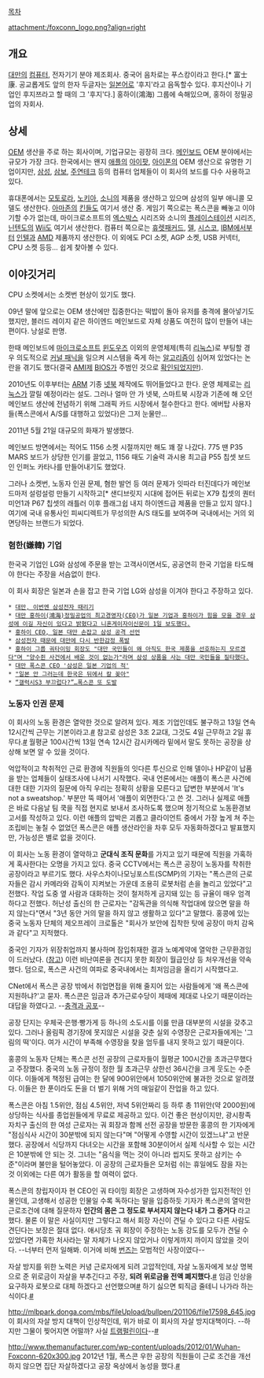 [[목차]]

attachment:/foxconn_logo.png?align=right

== 개요 ==
[[대만]]의 [[컴퓨터]], 전자기기 분야 제조회사. 중국어 음차로는 푸스캉이라고 한다.[* 富士康. 공교롭게도 앞의 한자 두글자는 [[일본어]]로 '후지'라고 음독할수 있다. 후지산이나 기업인 후지쯔라고 할 때의 그 '후지'다.] 홍하이(鴻海) 그룹에 속해있으며, 홍하이 정밀공업의 자회사.

== 상세 ==
[[OEM]] 생산을 주로 하는 회사이며, 기업규모는 굉장히 크다. [[메인보드]] OEM 분야에서는 규모가 가장 크다. 한국에서는 왠지 [[애플]]의 [[아이팟]], [[아이폰]]의 OEM 생산으로 유명한 기업이지만, [[삼성]], [[삼보]], [[주연테크]] 등의 컴퓨터 업체들이 이 회사의 보드를 다수 사용하고 있다.

휴대폰에서는 [[모토로라]], [[노키아]], [[소니]]의 제품을 생산하고 있으며 삼성의 일부 애니콜 모델도 생산한다. [[아마존]]의 [[킨들]]도 여기서 생산 중. 게임기 쪽으로는 폭스콘을 빼놓고 이야기할 수가 없는데, 마이크로소프트의 [[엑스박스]] 시리즈와 소니의 [[플레이스테이션]] 시리즈, [[닌텐도]]의 [[Wii]]도 여기서 생산한다. 컴퓨터 쪽으로는 [[휴렛패커드]], [[델]], [[시스코]], [[IBM]]에서부터 [[인텔]]과 [[AMD]] 제품까지 생산한다. 이 외에도 PCI 소켓, AGP 소켓, USB 커넥터, CPU 소켓 등등... 쉽게 찾아볼 수 있다.

== 이야깃거리 ==
CPU 소켓에서는 소켓번 현상이 있기도 했다.

09년 말에 앞으로는 OEM 생산에만 집중한다는 떡밥이 돌아 유저를 충격에 몰아넣기도 했지만, 블러드 레이지 같은 하이엔드 메인보드로 자체 상품도 여전히 많이 만들어 내는 편이다. 낭설로 판명.

한때 메인보드에 [[마이크로소프트]] [[윈도우즈]] 이외의 운영체제(특히 [[리눅스]])로 부팅할 경우 의도적으로 [[커널 패닉]]을 일으켜 시스템을 죽게 하는 [[알고리즘]]이 심어져 있었다는 논란을 겪기도 했다(결국 [[AMI]]제 [[BIOS]]가 주범인 것으로 [http://kldp.org/node/96703 확인되었지만]).

2010년도 이후부터는 [[ARM]] 기종 [[넷북]] 제작에도 뛰어들었다고 한다. 운영 체제로는 [[리눅스]]가 깔릴 예정이라는 설도. 그러나 얼마 안 가 넷북, 스마트북 시장과 기존에 해 오던 메인보드 생산에 전념하기 위해 그래픽 카드 시장에서 철수한다고 한다. 에버탑 사용자들(폭스콘에서 A/S를 대행하고 있었다)은 그저 눈물만...

2011년 5월 21일 대규모의 화재가 발생했다.

메인보드 방면에서는 적어도 1156 소켓 시절까지만 해도 꽤 잘 나갔다. 775 땐 P35 MARS 보드가 상당한 인기를 끌었고, 1156 때도 기술력 과시용 최고급 P55 칩셋 보드인 인퍼노 카타나를 만들어내기도 했었다.

그러나 소켓번, 노동자 인권 문제, 혐한 발언 등 여러 문제가 잇따라 터진데다가 메인보드마저 설렁설렁 만들기 시작하고[* 샌디브릿지 시대에 접어든 뒤로는 X79 칩셋의 퀀터미언1과 P67 칩셋의 래틀러 이후 플래그쉽 내지 하이엔드급 제품을 만들고 있지 않다.] 여기에 국내 유통사인 피씨디렉트가 무성의한 A/S 태도를 보여주며 국내에서는 거의 외면당하는 브랜드가 되었다.

=== 혐한(嫌韓) 기업 ===
한국국 기업인 LG와 삼성에 주문을 받는 고객사이면서도, 공공연히 한국 기업을 타도해야 한다는 주장을 서슴없이 한다. 

이 회사 회장은 일본과 손을 잡고 한국 기업 LG와 삼성을 이겨야 한다고 주장하고 있다. 

 * [http://article.joinsmsn.com/news/article/article.asp?total_id=4782872&cloc=olink|article|default 대만, 이번엔 삼성전자 때리기]
 * [http://www.yonhapnews.co.kr/economy/2011/07/01/0302000000AKR20110701079800073.HTML?source=rss 대만 홍하이(鴻海)정밀공업의 최고경영자(CEO)가 일본 기업과 홍하이가 힘을 모을 경우 삼성에 이길 자신이 있다고 밝혔다고 니혼게이자이신문이 1일 보도했다.]
 * [http://news.hankyung.com/201107/2011070197717.html?ch=news 홍하이 CEO, 일본 대만 손잡고 삼성 공격 선언]
 * [http://kr.kpost.yahoo.com/s?s=s2mNVG4-RH2luDQzne3oiA/jDY0.Awk.Fz9M5SCrRiSl0Ofg2ZcZIQ 삼성전자 때문에 대만에 다시 반한감정 폭발]
 * [http://www.asiatoday.co.kr/news/view.asp?seq=489665 홍하이 그룹 궈타이밍 회장도 "대만 국민들이 왜 아직도 한국 제품을 선호하는지 모르겠다"며 "양수쥔 사건에서 배운 것이 없는가"라며 삼성 상품을 사는 대만 국민들을 질타했다.]
 * [http://www.ciobiz.co.kr/news/articleView.html?idxno=6317 대만 폭스콘 CEO '삼성은 일본 기업의 적']
 * [http://biz.chosun.com/site/data/html_dir/2012/06/19/2012061902302.html "일본 안 그러는데 한국은 뒤에서 칼 꽂아"]
 * [http://www.zdnet.co.kr/news/news_view.asp?artice_id=20120621101600&type=xml “갤럭시S3 부끄럽다?”…폭스콘 또 도발]
=== 노동자 인권 문제 ===
이 회사의 노동 환경은 열악한 것으로 알려져 있다. 제조 기업인데도 불구하고 13일 연속 12시간씩 근무는 기본이라고.[http://news.nate.com/view/20120113n01423 #] 참고로 삼성은 3조 2교대, 그것도 4일 근무하고 2일 휴무다.[http://blog.naver.com/PostView.nhn?blogId=kkksj1004&logNo=30110100697 #] 월평균 100시간씩 13일 연속 12시간 감시카메라 밑에서 말도 못하는 공장을 상상해 보면 알 수 있을 것이다.

억압적이고 착취적인 근로 환경에 직원들의 잇다른 투신으로 인해 델이나 HP같이 납품을 받는 업체들이 실태조사에 나서기 시작했다. 국내 언론에서는 애플이 폭스콘 사건에 대한 대한 기자의 질문에 아직 우리는 정확히 상황을 모른다고 답변한 부분에서 'It's not a sweatshop.' 부분만 뚝 떼어서 '애플이 외면한다.'고 쓴 것. 그러나 실제로 애플은 바로 다음날 팀 쿡을 직접 현지로 보내서 조사하도록 했으며 정기적으로 노동환경보고서를 작성하고 있다. 이런 애플의 압박은 괴롭고 클라이언트 중에서 가장 높게 쳐 주는 조립비는 놓칠 수 없었던 폭스콘은 애플 생산라인을 차후 모두 자동화하겠다고 발표했지만, 가능성은 별로 없을 것이다.

이 회사는 노동 환경이 열악하고 '''군대식 조직 문화'''를 가지고 있기 때문에 직원을 가혹하게 혹사한다는 오명을 가지고 있다. 중국 CCTV에서는 폭스콘 공장이 노동자를 착취한 공장이라고 부르기도 했다. 사우스차이나모닝포스트(SCMP)의 기자는 "폭스콘의 근로자들은 감시 카메라와 감독이 지켜보는 가운데 조용히 로봇처럼 손을 놀리고 있었다"고 전했다. 작업 도중 옆 사람과 대화하는 것이 철저하게 금지돼 있는 등 규율이 매우 엄격하다고 전했다. 허난성 출신의 한 근로자는 "감독관을 의식해 작업대에 앉으면 말을 하지 않는다"면서 "3년 동안 거의 말을 하지 않고 생활하고 있다"고 말했다. 홍콩에 있는 중국 노동자 단체의 제오프레이 크로톨은 "회사가 보안에 집착한 탓에 공장이 마치 감옥과 같다"고 지적했다. 

중국인 기자가 위장취업까지 불사하며 잠입취재한 결과 노예계약에 열악한 근무환경임이 드러났다. ([http://news.nate.com/view/20100525n10036 참고])  이런 비난여론을 견디지 못한 회장이 월급인상 등 처우개선을 약속했다. 덤으로, 폭스콘 사건의 여파로 중국내에서는 최저임금을 올리기 시작했다고.

CNet에서 폭스콘 공장 밖에서 취업면접을 위해 줄지어 있는 사람들에게 '왜 폭스콘에 지원하냐?'고 묻자. 폭스콘은 임금과 추가근로수당이 제때에 제대로 나오기 때문이라는 대답을 하였다고. --[[충격과 공포]]--

공장 단지는 우체국·은행·빵가게 등 하나의 소도시를 이룰 만큼 대부분의 시설을 갖추고 있다. 그러나 올림픽 경기장에 못지않은 시설을 갖춘 실외 수영장은 근로자들에게는 '그림의 떡'이다. 여가 시간이 부족해 수영장을 찾을 엄두를 내지 못하고 있기 때문이다. 

홍콩의 노동자 단체는 폭스콘 선전 공장의 근로자들이 월평균 100시간을 초과근무했다고 주장했다. 중국의 노동 규정이 정한 월 초과근무 상한선 36시간을 크게 웃도는 수준이다. 이들에게 책정된 급여는 한 달에 900위안에서 1050위안에 불과한 것으로 알려졌다. 이들은 한 푼이라도 돈을 더 벌기 위해 거의 매일같이 잔업을 하고 있다. 

폭스콘은 아침 1.5위안, 점심 4.5위안, 저녁 5위안짜리 등 하루 총 11위안(약 2000원)에 상당하는 식사를 종업원들에게 무료로 제공하고 있다. 이건 좋은 현상이지만, 광시좡족 자치구 출신의 한 여성 근로자는 궈 회장과 함께 선전 공장을 방문한 홍콩의 한 기자에게 "점심식사 시간이 30분밖에 되지 않는다"며 "어떻게 수영할 시간이 있겠느냐"고 반문했다. 공장에서 식당까지 다녀오는 시간을 포함해 30분이어서 실제 식사할 수 있는 시간은 10분밖에 안 되는 것. 그녀는 "음식을 먹는 것이 아니라 씹지도 못하고 삼키는 수준"이라며 불만을 털어놓았다. 이 공장의 근로자들은 모처럼 쉬는 휴일에도 잠을 자는 것 이외에는 다른 여가 활동을 할 여력이 없다. 

폭스콘의 창립자이자 현 CEO인 궈 타이밍 회장은 고생하며 자수성가한 입지전적인 인물인데, 고생해서 성공한 인물일 수록 독하다는 말을 입증하듯 기자가 폭스콘의 열악한 근로조건에 대해 질문하자 '''인간의 몸은 그 정도로 부서지지 않는다 내가 그 증거다 ''' 라고 했다. 물론 이 말은 사실이지만 그렇다고 해서 회장 자신이 견딜 수 있다고 다른 사람도 견딘다는 보장은 절대 없다. 애시당초 궈 회장이 주장하는 노동 강도를 모두가 견딜 수 있었다면 가혹한 처사라는 말 자체가 나오지 않았거나 이렇게까지 까이지 않았을 것이다. --너부터 먼저 일해봐. 이거에 비해 [[번즈]]는 모범적인 사장이였다--

자살 방지를 위한 노력은 커녕 근로자에게 되려 고압적인데, 자살 노동자에게 보상 명복으로 준 위로금이 자살을 부추긴다고 주장, '''되려 위로금을 전액 폐지했다.'''[http://china.joins.com/portal/article.do?method=detail&total_id=4228587&code=001002 #] 임금 인상을 요구하자 로봇으로 대체 하겠다고 선언했으며[http://news.nate.com/view/20110801n12546 #] 하기 싫으면 퇴직금 줄테니 나가라 하는 식이다.[http://news.nate.com/view/20120112n21749 #]

http://mlbpark.donga.com/mbs/fileUpload/bullpen/201106/file17598_645.jpg
이 회사의 자살 방지 대책이 인상적인데, 위가 바로 이 회사의 자살 방지대책이다. --하지만 그물이 찢어지면 어떨까? 사실 [[트램펄린]]이다--[http://www.dailytech.com/Foxconn+Installs+AntiSuicide+Nets+at+Its+Facilities/article18877.htm #]

http://www.themanufacturer.com/wp-content/uploads/2012/01/Wuhan-Foxconn-620x300.jpg
2012년 1월, 폭스콘 우한 공장의 직원들이 근로 조건을 개선하지 않으면 집단 자살하겠다고 공장 옥상에서 농성을 했다.[http://www.themanufacturer.com/articles/chinese-work-conditions-in-the-spotlight-after-mass-suicide-threat-at-foxconn/ #]
